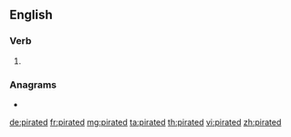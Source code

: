 ==English==

===Verb===
{{head|en|verb form}}

# {{en-past of|pirate}}

===Anagrams===
* {{l|en|partied}}

[[de:pirated]]
[[fr:pirated]]
[[mg:pirated]]
[[ta:pirated]]
[[th:pirated]]
[[vi:pirated]]
[[zh:pirated]]